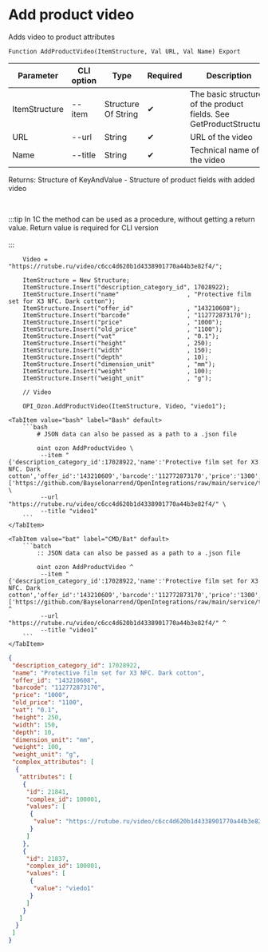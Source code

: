 ﻿---
sidebar_position: 24
---


# Add product video
 Adds video to product attributes



`Function AddProductVideo(ItemStructure, Val URL, Val Name) Export`

  | Parameter | CLI option | Type | Required | Description |
  |-|-|-|-|-|
  | ItemStructure | --item | Structure Of String | &#x2714; | The basic structure of the product fields. See GetProductStructure |
  | URL | --url | String | &#x2714; | URL of the video |
  | Name | --title | String | &#x2714; | Technical name of the video |

  
  Returns:  Structure of KeyAndValue - Structure of product fields with added video

<br/>

:::tip
In 1C the method can be used as a procedure, without getting a return value. Return value is required for CLI version<br/>
<br/>
:::
<br/>


```bsl title="1C:Enterprise/OneScript code example"
    Video = "https://rutube.ru/video/c6cc4d620b1d4338901770a44b3e82f4/";

    ItemStructure = New Structure;
    ItemStructure.Insert("description_category_id", 17028922);
    ItemStructure.Insert("name"                   , "Protective film set for X3 NFC. Dark cotton");
    ItemStructure.Insert("offer_id"               , "143210608");
    ItemStructure.Insert("barcode"                , "112772873170");
    ItemStructure.Insert("price"                  , "1000");
    ItemStructure.Insert("old_price"              , "1100");
    ItemStructure.Insert("vat"                    , "0.1");
    ItemStructure.Insert("height"                 , 250);
    ItemStructure.Insert("width"                  , 150);
    ItemStructure.Insert("depth"                  , 10);
    ItemStructure.Insert("dimension_unit"         , "mm");
    ItemStructure.Insert("weight"                 , 100);
    ItemStructure.Insert("weight_unit"            , "g");

    // Video

    OPI_Ozon.AddProductVideo(ItemStructure, Video, "viedo1");
```
 

 <Tabs>
  
    <TabItem value="bash" label="Bash" default>
        ```bash
            # JSON data can also be passed as a path to a .json file
            
            oint ozon AddProductVideo \
             --item "{'description_category_id':17028922,'name':'Protective film set for X3 NFC. Dark cotton','offer_id':'143210609','barcode':'112772873170','price':'1300','old_price':'1300','vat':'0.1','height':250,'width':150,'depth':10,'dimension_unit':'mm','weight':100,'weight_unit':'g','images':['https://github.com/Bayselonarrend/OpenIntegrations/raw/main/service/test_data/picture.jpg','https://github.com/Bayselonarrend/OpenIntegrations/raw/main/service/test_data/picture2.jpg']}" \
             --url "https://rutube.ru/video/c6cc4d620b1d4338901770a44b3e82f4/" \
             --title "video1"
        ```
    </TabItem>
  
    <TabItem value="bat" label="CMD/Bat" default>
        ```batch
            :: JSON data can also be passed as a path to a .json file
            
            oint ozon AddProductVideo ^
             --item "{'description_category_id':17028922,'name':'Protective film set for X3 NFC. Dark cotton','offer_id':'143210609','barcode':'112772873170','price':'1300','old_price':'1300','vat':'0.1','height':250,'width':150,'depth':10,'dimension_unit':'mm','weight':100,'weight_unit':'g','images':['https://github.com/Bayselonarrend/OpenIntegrations/raw/main/service/test_data/picture.jpg','https://github.com/Bayselonarrend/OpenIntegrations/raw/main/service/test_data/picture2.jpg']}" ^
             --url "https://rutube.ru/video/c6cc4d620b1d4338901770a44b3e82f4/" ^
             --title "video1"
        ```
    </TabItem>
</Tabs>


```json title="Result"
{
 "description_category_id": 17028922,
 "name": "Protective film set for X3 NFC. Dark cotton",
 "offer_id": "143210608",
 "barcode": "112772873170",
 "price": "1000",
 "old_price": "1100",
 "vat": "0.1",
 "height": 250,
 "width": 150,
 "depth": 10,
 "dimension_unit": "mm",
 "weight": 100,
 "weight_unit": "g",
 "complex_attributes": [
  {
   "attributes": [
    {
     "id": 21841,
     "complex_id": 100001,
     "values": [
      {
       "value": "https://rutube.ru/video/c6cc4d620b1d4338901770a44b3e82f4/"
      }
     ]
    },
    {
     "id": 21837,
     "complex_id": 100001,
     "values": [
      {
       "value": "viedo1"
      }
     ]
    }
   ]
  }
 ]
}
```
